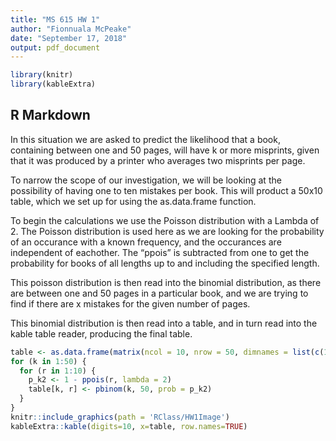 ```yaml
---
title: "MS 615 HW 1"
author: "Fionnuala McPeake"
date: "September 17, 2018"
output: pdf_document
---
```


```r
library(knitr)
library(kableExtra)
```

## R Markdown

In this situation we are asked to predict the likelihood that a book, containing between one and 50 pages, will have k or more misprints, given that it was produced by a printer who averages two misprints per page. 

To narrow the scope of our investigation, we will be looking at the possibility of having one to ten mistakes per book. This will product a 50x10 table, which we set up for using the as.data.frame function. 

To begin the calculations we use the Poisson distribution with a Lambda of 2. The Poisson distribution is used here as we are looking for the probability of an occurance with a known frequency, and the occurances are independent of eachother. The "ppois" is subtracted from one to get the probability for books of all lengths up to and including the specified length. 

This poisson distribution is then read into the binomial distribution, as there are between one and 50 pages in a particular book, and we are trying to find if there are x mistakes for the given number of pages. 

This binomial distribution is then read into a table, and in turn read into the kable table reader, producing the final table. 

```r
table <- as.data.frame(matrix(ncol = 10, nrow = 50, dimnames = list(c(1:50), c(1:10))))
for (k in 1:50) {
  for (r in 1:10) {
    p_k2 <- 1 - ppois(r, lambda = 2)
    table[k, r] <- pbinom(k, 50, prob = p_k2)
  }
}
knitr::include_graphics(path = 'RClass/HW1Image')
kableExtra::kable(digits=10, x=table, row.names=TRUE) 
```

